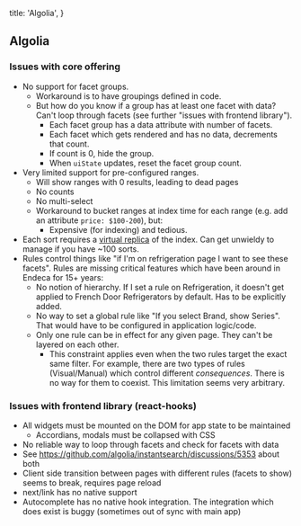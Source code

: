 
  title: 'Algolia',
}

## Algolia

### Issues with core offering
- No support for facet groups.
  - Workaround is to have groupings defined in code.
  - But how do you know if a group has at least one facet with data? Can't loop through facets (see further "issues with frontend library").
    - Each facet group has a data attribute with number of facets.
    - Each facet which gets rendered and has no data, decrements that count.
    - If count is 0, hide the group.
    - When `uiState` updates, reset the facet group count.
- Very limited support for pre-configured ranges.
  - Will show ranges with 0 results, leading to dead pages
  - No counts
  - No multi-select
  - Workaround to bucket ranges at index time for each range (e.g. add an attribute `price: $100-200`), but:
    - Expensive (for indexing) and tedious.
- Each sort requires a [virtual replica](https://www.algolia.com/doc/guides/managing-results/refine-results/sorting/in-depth/replicas/#what-are-virtual-replicas) of the index. Can get unwieldy to manage if you have ~100 sorts.
- Rules control things like "if I'm on refrigeration page I want to see these facets". Rules are missing critical features which have been around in Endeca for 15+ years:
  - No notion of hierarchy. If I set a rule on Refrigeration, it doesn't get applied to French Door Refrigerators by default. Has to be explicitly added.
  - No way to set a global rule like "If you select Brand, show Series". That would have to be configured in application logic/code.
  - Only one rule can be in effect for any given page. They can't be layered on each other.
    - This constraint applies even when the two rules target the exact same filter. For example, there are two types of rules (Visual/Manual) which control different _consequences_. There is no way for them to coexist. This limitation seems very arbitrary.

### Issues with frontend library (react-hooks)
- All widgets must be mounted on the DOM for app state to be maintained
  - Accordians, modals must be collapsed with CSS
- No reliable way to loop through facets and check for facets with data
- See https://github.com/algolia/instantsearch/discussions/5353 about both
- Client side transition between pages with different rules (facets to show) seems to break, requires page reload
- next/link has no native support
- Autocomplete has no native hook integration. The integration which does exist is buggy (sometimes out of sync with main app)
